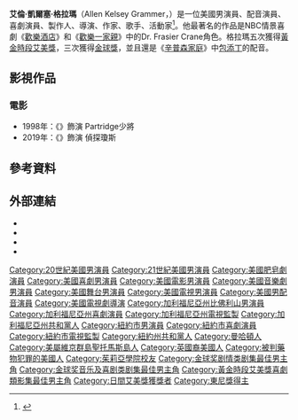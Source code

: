 {{blpsources|time=2016-09-04T02:11:45+00:00}}
{{Infobox person
| name = 凱爾塞·格拉瑪<br>Kelsey Grammer
| image = Kelsey Grammer May 2010 (cropped).jpg
| caption = 凱爾塞·格拉瑪，攝於2010年
|birth_name=Allen Kelsey Grammer
| birth_date = {{Birth date and age|1955|2|21}}
| birth_place = [[美屬維京群島|美屬維京群島]][[夏洛特阿馬利亞|夏洛特阿馬利亞]]
| death_date =
| years_active = 1979年－現在
| occupation = 演員、配音演員、喜劇演員、製作人、導演、作家、歌手、活動家
| education          = [[茱莉亞學院|茱莉亞學院]]
| party              = [[共和黨_(美國)|共和黨]]
| spouse = {{marriage|Doreen Alderman|1982|1990|reason=divorced}}<br>{{marriage|Leigh-Anne Csuhany|1992|1993|reason=divorced}}<br>{{marriage|{{Link-en|卡蜜兒·格拉瑪|Camille Grammer}}|1997|2011|reason=divorced}}<br>{{marriage|Kayte Walsh|2011}}
| children = 含{{Link-en|史賓賽·格拉瑪|Spencer Grammer}}和[[葛麗·葛拉默|葛麗·格拉瑪]]在內共7人
}}
'''艾倫·凱爾塞·格拉瑪'''（Allen Kelsey Grammer，{{bd|1955年|2月21日}}）是一位美國男演員、配音演員、喜劇演員、製作人、導演、作家、歌手、活動家<ref name="tvg">{{cite web|url = http://www.tvguide.com/celebrities/kelsey-grammer/160338/|title = Kelsey Grammer|publisher = [[CBS公司|CBS公司]]|accessdate = 2015-04-24|archive-url = https://web.archive.org/web/20151218112747/http://www.tvguide.com/celebrities/kelsey-grammer/160338/|dead-url = no|archive-date = 2015-12-18|website = [[TV_Guide|TVGuide.com]]}}</ref>。他最著名的作品是NBC情景喜劇《[[歡樂酒店|歡樂酒店]]》和《[[歡樂一家親|歡樂一家親]]》中的Dr. Frasier Crane角色。格拉瑪五次獲得[[黃金時段艾美獎|黃金時段艾美獎]]，三次獲得[[金球獎|金球獎]]，並且還是《[[辛普森家庭|辛普森家庭]]》中[[雜耍家鮑伯|包添丁]]的配音。

== 影視作品 ==
=== 電影===
*1998年：《{{le|五角大樓的戰爭|The Pentagon Wars}}》飾演 Partridge少將
*2019年：《{{le|格蘭德島(電影)|Grand Isle (2019 film)|格蘭德島}}》飾演 偵探瓊斯

==參考資料==
{{Reflist}}

== 外部連結 ==
{{Wikiquote|Kelsey Grammer}}
{{commons category}}
* {{IMDb name|1288}}
* {{IBDB name}}
* {{iobdb name|16096|Kelsey Grammer}}
* {{cite web|last=Neal|first=Rome|title='Frasier' Meets 'Becker'|url= https://www.cbsnews.com/news/frasier-meets-becker/|publisher=[[CBS_News|CBS News]]}}

{{黄金时段艾美奖最佳喜剧类电视系列剧男主角}}
{{金球奖剧情类剧集最佳男主角}}
{{金球奖音乐喜剧类剧集最佳男主角}}
{{Authority control}}

{{DEFAULTSORT:Grammer, Kelsey}}
[[Category:20世紀美國男演員|Category:20世紀美國男演員]]
[[Category:21世紀美國男演員|Category:21世紀美國男演員]]
[[Category:美國肥皂劇演員|Category:美國肥皂劇演員]]
[[Category:美國喜劇男演員|Category:美國喜劇男演員]]
[[Category:美國電影男演員|Category:美國電影男演員]]
[[Category:美國音樂劇男演員|Category:美國音樂劇男演員]]
[[Category:美國舞台男演員|Category:美國舞台男演員]]
[[Category:美國電視男演員|Category:美國電視男演員]]
[[Category:美國男配音演員|Category:美國男配音演員]]
[[Category:美國電視劇導演|Category:美國電視劇導演]]
[[Category:加利福尼亞州比佛利山男演員|Category:加利福尼亞州比佛利山男演員]]
[[Category:加利福尼亞州喜劇演員|Category:加利福尼亞州喜劇演員]]
[[Category:加利福尼亞州電視監製|Category:加利福尼亞州電視監製]]
[[Category:加利福尼亞州共和黨人|Category:加利福尼亞州共和黨人]]
[[Category:紐約市男演員|Category:紐約市男演員]]
[[Category:紐約市喜劇演員|Category:紐約市喜劇演員]]
[[Category:紐約市電視監製|Category:紐約市電視監製]]
[[Category:紐約州共和黨人|Category:紐約州共和黨人]]
[[Category:曼哈頓人|Category:曼哈頓人]]
[[Category:美屬維京群島聖托馬斯島人|Category:美屬維京群島聖托馬斯島人]]
[[Category:英國裔美國人|Category:英國裔美國人]]
[[Category:被判藥物犯罪的美國人|Category:被判藥物犯罪的美國人]]
[[Category:茱莉亞學院校友|Category:茱莉亞學院校友]]
[[Category:金球奖剧情类剧集最佳男主角|Category:金球奖剧情类剧集最佳男主角]]
[[Category:金球奖音乐及喜剧类剧集最佳男主角|Category:金球奖音乐及喜剧类剧集最佳男主角]]
[[Category:黃金時段艾美獎喜劇類影集最佳男主角|Category:黃金時段艾美獎喜劇類影集最佳男主角]]
[[Category:日間艾美獎獲獎者|Category:日間艾美獎獲獎者]]
[[Category:東尼獎得主|Category:東尼獎得主]]